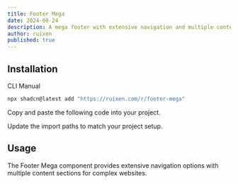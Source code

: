 ```yaml
---
title: Footer Mega
date: 2024-08-24
description: A mega footer with extensive navigation and multiple content sections.
author: ruixen
published: true
---
```


<ComponentPreview name="footer-mega-demo" />

## Installation

<Tabs defaultValue="cli">

<TabsList>
  <TabsTrigger value="cli">CLI</TabsTrigger>
  <TabsTrigger value="manual">Manual</TabsTrigger>
</TabsList>
<TabsContent value="cli">

```bash
npx shadcn@latest add "https://ruixen.com/r/footer-mega"
```

</TabsContent>

<TabsContent value="manual">

<Steps>

<Step>Copy and paste the following code into your project.</Step>

<ComponentSource name="footer-mega" />

<Step>Update the import paths to match your project setup.</Step>

</Steps>

</TabsContent>

</Tabs>

## Usage

The Footer Mega component provides extensive navigation options with multiple content sections for complex websites.
